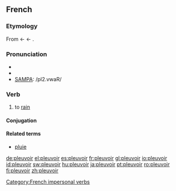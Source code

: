 ==French==

===Etymology===
From {{OF.|fr}} {{term|pluveir}} ← {{VL.|fr}} {{term|plovere}} ← {{L.|fr}} {{term|pluere}}.

===Pronunciation===
*{{audio|Fr-pleuvoir.ogg|audio}}
*{{IPA|/plø.vwaʁ/}}
*[[w:SAMPA|SAMPA]]: /pl2.vwaR/

===Verb===
{{fr-verb|type=impersonal}}

# to [[rain]]

====Conjugation====
{{fr-conj-table
| Conjugation of ''pleuvoir''
| pleuvoir
| —
| —
| —
| [[pleuvant]]
| [[plu]]
| —
| —
| [[pleut]]
| —
| —
| —
| —
| —
| [[pleuvait]]
| —
| —
| —
| —
| —
| [[plut]]
| —
| —
| —
| —
| —
| [[pleuvra]]
| —
| —
| —
| —
| —
| [[pleuvrait]]
| —
| —
| —
| Use the present tense of avoir followed by the past participle
| Use the imperfect tense of avoir followed by the past participle
| Use the past historic tense of avoir followed by the past participle
| Use the future tense of avoir followed by the past participle
| Use the conditional tense of avoir followed by the past participle
| —
| —
| [[pleuve]]
| —
| —
| —
| —
| —
| [[plût]]
| —
| —
| —
| Use the present subjunctive of avoir followed by the past participle
| Use the imperfect subjunctive of avoir followed by the past participle
| —
| —
| —
| Use the appropriate tense of avoir followed by the past participle}}
[[Category:French impersonal verbs]]

====Related terms====
*[[pluie]]

[[de:pleuvoir]]
[[el:pleuvoir]]
[[es:pleuvoir]]
[[fr:pleuvoir]]
[[gl:pleuvoir]]
[[io:pleuvoir]]
[[id:pleuvoir]]
[[sw:pleuvoir]]
[[hu:pleuvoir]]
[[ja:pleuvoir]]
[[pt:pleuvoir]]
[[ro:pleuvoir]]
[[fi:pleuvoir]]
[[zh:pleuvoir]]